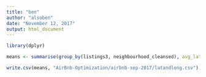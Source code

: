 ```yaml
---
title: "ben"
author: "alsoben"
date: "November 12, 2017"
output: html_document
---
```


```r
library(dplyr)

means <- summarise(group_by(listings3, neighbourhood_cleansed), avg_latitude = mean(latitude), avg_longitutde = mean(longitude))

write.csv(means, "AirBnb-Optimization/airbnb-sep-2017/latandlong.csv")                       
```

